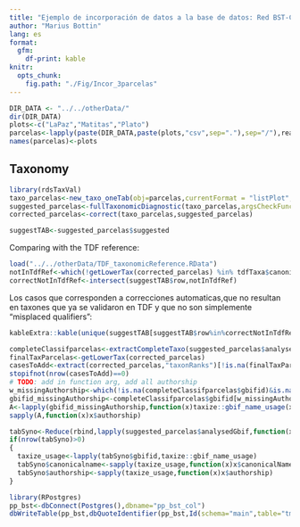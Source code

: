 ```yaml
---
title: "Ejemplo de incorporación de datos a la base de datos: Red BST-Col"
author: "Marius Bottin"
lang: es
format: 
  gfm:
    df-print: kable
knitr: 
  opts_chunk: 
    fig.path: "./Fig/Incor_3parcelas"
---
```


```r
DIR_DATA <- "../../otherData/"
dir(DIR_DATA)
plots<-c("LaPaz","Matitas","Plato")
parcelas<-lapply(paste(DIR_DATA,paste(plots,"csv",sep="."),sep="/"),read.csv,dec=",",sep=";")
names(parcelas)<-plots
```

## Taxonomy

```r
library(rdsTaxVal)
taxo_parcelas<-new_taxo_oneTab(obj=parcelas,currentFormat = "listPlot", taxonRanks_names = c(family="family",genus="genus",species="specificEpithet"), taxonRanks_epithetized = "specificEpithet",taxoCode = NA, comments = "comments",plot = "plot")
suggested_parcelas<-fullTaxonomicDiagnostic(taxo_parcelas,argsCheckFunction = list())
corrected_parcelas<-correct(taxo_parcelas,suggested_parcelas)
```

```r
suggestTAB<-suggested_parcelas$suggested

```

Comparing with the TDF reference:

```r
load("../../otherData/TDF_taxonomicReference.RData")
notInTdfRef<-which(!getLowerTax(corrected_parcelas) %in% tdfTaxa$canonicalname)
correctNotInTdfRef<-intersect(suggestTAB$row,notInTdfRef)
```

Los casos que corresponden a correcciones automaticas,que no resultan en taxones que ya se validaron en TDF y que no son simplemente "misplaced qualifiers":
```r
kableExtra::kable(unique(suggestTAB[suggestTAB$row%in%correctNotInTdfRef & !suggestTAB$suggestDescription=="misplaced qualifiers for undetermined taxa",c("suggestDescription","family","genus","specificEpithet","suggest_family","suggest_genus","suggest_specificEpithet","suggest_verbatimTaxonRank")]))
```

```r
completeClassifparcelas<-extractCompleteTaxo(suggested_parcelas$analysedGbif,addLocalId = T,addAvailableAuthorship = T)
finalTaxParcelas<-getLowerTax(corrected_parcelas)
casesToAdd<-extract(corrected_parcelas,"taxonRanks")[!is.na(finalTaxParcelas) &!finalTaxParcelas %in% completeClassifparcelas$canonicalname,]
stopifnot(nrow(casesToAdd)==0)
# TODO: add in function arg, add all authorship
w_missingAuthorship<-which(!is.na(completeClassifparcelas$gbifid)&is.na(completeClassifparcelas$authorship))
gbifid_missingAuthorship<-completeClassifparcelas$gbifid[w_missingAuthorship]
A<-lapply(gbifid_missingAuthorship,function(x)taxize::gbif_name_usage(x))
sapply(A,function(x)x$authorship)

tabSyno<-Reduce(rbind,lapply(suggested_parcelas$analysedGbif,function(x)if(nrow(x$synonym)==0){return(NULL)}else{return(data.frame(accepted_gbifid=x$gbifid,x$synonym))}))
if(nrow(tabSyno)>0)
{
  taxize_usage<-lapply(tabSyno$gbifid,taxize::gbif_name_usage)
  tabSyno$canonicalname<-sapply(taxize_usage,function(x)x$canonicalName)
  tabSyno$authorship<-sapply(taxize_usage,function(x)x$authorship)
}
```

```r
library(RPostgres)
pp_bst<-dbConnect(Postgres(),dbname="pp_bst_col")
dbWriteTable(pp_bst,dbQuoteIdentifier(pp_bst,Id(schema="main",table="tmpclassif")),completeClassifparcelas)
```

